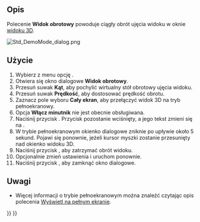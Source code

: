 <languages/>

{{Docnav/pl
|[[Std_TextDocument/pl|Dokument tekstowy]]
|[[Std_UnitsCalculator/pl|Przelicznik jednostek]]
|[[Std_Tools_Menu/pl|Std: Menu Przybory]]
|IconL=Std_TextDocument.svg
|IconR=Std_UnitsCalculator.svg
|IconC=Freecad.svg
}}

{{GuiCommand/pl
|Name=Std DemoMode
|Name/pl=Std: Widok obrotowy
|MenuLocation=Przybory → Widok obrotowy ...
|Workbenches=wszystkie
}}

<span id="Description"></span>
==Opis==

Polecenie '''Widok obrotowy''' powoduje ciągły obrót ujęcia widoku w oknie [[3D_view/pl|widoku 3D]].

[[Image:Std_DemoMode_dialog.png]]
{{Caption|Okno dialogowe Widoku obrotowego.}}

<span id="Usage"></span>
==Użycie==

# Wybierz z menu opcję {{MenuCommand|Przybory → [[Image:Std_DemoMode.svg|16px]] Widok obrotowy ...}}.
# Otwiera się okno dialogowe '''Widok obrotowy'''.
# Przesuń suwak '''Kąt''', aby pochylić wirtualny stół obrotowy ujęcia widoku.
# Przesuń suwak '''Prędkość''', aby dostosować prędkość obrotu.
# Zaznacz pole wyboru '''Cały ekran''', aby przełączyć widok 3D na tryb pełnoekranowy.
# Opcja '''Włącz minutnik''' nie jest obecnie obsługiwana.
# Naciśnij przycisk {{Button|Odtwarzaj}}. Przycisk pozostanie wciśnięty, a jego tekst zmieni się na {{Button|Zatrzymaj}}.
# W trybie pełnoekranowym okienko dialogowe zniknie po upływie około 5 sekund. Pojawi się ponownie, jeżeli kursor myszki zostanie przesunięty nad okienko widoku 3D.
# Naciśnij przycisk {{Button|Zatrzymaj}}, aby zatrzymać obrót widoku.
# Opcjonalnie zmień ustawienia i uruchom ponownie.
# Naciśnij przycisk {{Button|Zamknij}}, aby zamknąć okno dialogowe.

<span id="Notes"></span>
==Uwagi==

* Więcej informacji o trybie pełnoekranowym można znaleźć czytając opis polecenia [[Std_ViewFullscreen/pl|Wyświetl na pełnym ekranie]].


{{Docnav/pl
|[[Std_TextDocument/pl|Dokument tekstowy]]
|[[Std_UnitsCalculator/pl|Przelicznik jednostek]]
|[[Std_Tools_Menu/pl|Std: Menu Przybory]]
|IconL=Std_TextDocument.svg
|IconR=Std_UnitsCalculator.svg
|IconC=Freecad.svg
}}

{{Std_Base_navi{{#translation:}}}}
{{Userdocnavi{{#translation:}}}}